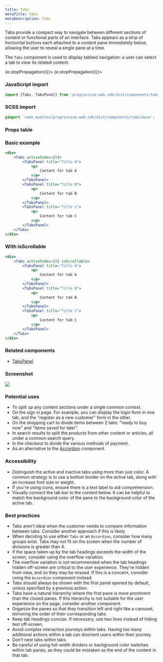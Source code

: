 ```yaml
---
title: Tabs
metaTitle: Tabs
metaDescription: Tabs
---
```



<div class="component-intro">

Tabs provide a compact way to navigate between different sections of content or functional parts of an interface. Tabs appears as a strip of horizontal buttons each attached to a content pane immediately below, allowing the user to reveal a single pane at a time.

The `Tabs` component is used to display tabbed navigation: a user can select a tab to view its related content.

</div>

<div onClick={(e) => {e.stopPropagation()}}>
<Tabs activeIndex={0} className="devcenter">
<TabsPanel title="Code" onClick={(e) => {e.stopPropagation()}}>

### JavaScript import

```jsx
import {Tabs, TabsPanel} from 'progressive-web-sdk/dist/components/tabs'
```

### SCSS import

```scss
@import 'node_modules/progressive-web-sdk/dist/components/tabs/base';
```

### Props table

<PropsTable propMetaData={props.componentMetadata.childrenComponentProp} />

### Basic example

```jsx react-live=true
<div>
    <Tabs activeIndex={0}>
        <TabsPanel title="Title A">
            <p>
                Content for tab A
            </p>
        </TabsPanel>
        <TabsPanel title="Title B">
            <p>
                Content for tab B
            </p>
        </TabsPanel>
        <TabsPanel title="Title C">
            <p>
                Content for tab C
            </p>
        </TabsPanel>
    </Tabs>
</div>
```

### With isScrollable

```jsx react-live=true
<div>
    <Tabs activeIndex={0} isScrollable>
        <TabsPanel title="Title A">
            <p>
                Content for tab A
            </p>
        </TabsPanel>
        <TabsPanel title="Title B">
            <p>
                Content for tab B
            </p>
        </TabsPanel>
        <TabsPanel title="Title C">
            <p>
                Content for tab C
            </p>
        </TabsPanel>
    </Tabs>
</div>
```

</TabsPanel>
<TabsPanel title="Design" class="markdown">

### Related components
- [TabsPanel](TabsPanel)

### Screenshot

![](./images/components/tabs/tabs-uikit.png)

### Potential uses

-   To split up any content sections under a single common context.
-   On the sign in page. For example, you can display the login form in one tab, and the "register as a new customer" form in the other.
-   On the shopping cart to divide items between 2 tabs: "ready to buy now" and "items saved for later".
-   In search results to split the products from other content or articles, all under a common search query.
-   In the checkout to divide the various methods of payment.
-   As an alternative to the [Accordion](Accordion) component.

### Accessibility

-   Distinguish the active and inactive tabs using more than just color. A common strategy is to use a bottom border on the active tab, along with an increase font size or weight.
-   If you're using icons, ensure there is a text label to aid comprehension.
-   Visually connect the tab bar to the content below. It can be helpful to match the background color of the pane to the background color of the active tab.

### Best practices

-   Tabs aren't ideal when the customer needs to compare information between tabs. Consider another approach if this is likely.
-   When deciding to use either `Tabs` or an `Accordion`, consider how many groups exist. Tabs may not fit on the screen when the number of divisions is greater than 4.
-   If the space taken up by the tab headings exceeds the width of the screen, consider using the overflow variation.
-   The overflow variation is _not_ recommended when the tab headings hidden off-screen are critical to the user experience. They're hidden from view, and so they may be missed. If this is a concern, consider using the `Accordion` component instead.
-   Tabs should always be shown with the first panel opened by default, unless specified by a previous action.
-   Tabs have a natural hierarchy where the first pane is more prominent than the closed panes. If this hierarchy is not suitable for the user experience on the page, consider another component.
-   Organize the panes so that they transition left and right like a carousel, mirroring the order of their corresponding tabs.
-   Keep tab headings concise. If necessary, use two lines instead of hiding text off-screen.
-   Avoid complex interaction journeys within tabs. Having too many additional actions within a tab can disorient users within their journey.
-   Don't nest tabs within tabs.
-   Be careful of using full-width dividers or background color switches within tab panes, as they could be mistaken as the end of the content in that tab.

</TabsPanel>
</Tabs>
</div>
